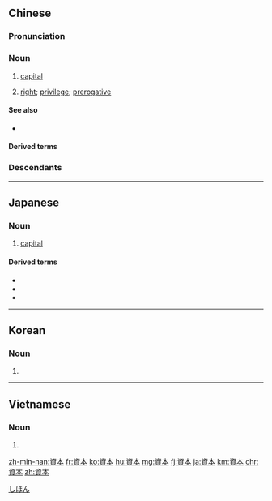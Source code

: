 {{also|资本}}
==Chinese==
{{zh-forms|s=资本}}

===Pronunciation===
{{zh-pron
|m=zīběn
|ma=Zh-ziben.ogg
|c=zi1 bun2
|h=pfs=chṳ̂-pún
|md=cṳ̆-buōng
|mn=xm,zz,tw:chu-pún/qz:chir-pún
|w=1tsr pen
|cat=n
}}

===Noun===
{{zh-noun}}

# {{lb|zh|economics|business|finance}} [[capital]]
#: {{zh-x|實收 資本|paid-in '''capital'''}}
# [[right]]; [[privilege]]; [[prerogative]]
#: {{zh-x|吹噓 的 '''資本'''|[[bragging rights|bragging '''rights''']]}}

====See also====
* {{zh-l|資產}}

====Derived terms====
{{zh-der|買辦資本|資本家|資本階級|資本密集|資本密集型|資本市場|資本主義}}

===Descendants===
{{CJKV|資本|しほん|자본|tư bản}}

----

==Japanese==
{{ja-kanjitab|し|ほん|yomi=o}}

===Noun===
{{ja-noun|しほん}}

# {{lb|ja|economics|business|finance|sort=しほん}} [[capital]]

====Derived terms====
* {{l|ja|資本主義}}
* {{l|ja|資本家}}
* {{l|ja|資本金}}

[[Category:ja:Economics|しほん]]

----

==Korean==
{{ko-hanjatab}}

===Noun===
{{ko-noun|hj|hangeul=자본}}

# {{hanja form of|자본|(economics, business, finance) [[capital]]}}

----

==Vietnamese==
{{vi-hantutab}}

===Noun===
{{vi-hantu}}

# {{han tu form of|tư bản|(economics, business, finance) [[capital]]}}

[[zh-min-nan:資本]]
[[fr:資本]]
[[ko:資本]]
[[hu:資本]]
[[mg:資本]]
[[fj:資本]]
[[ja:資本]]
[[km:資本]]
[[chr:資本]]
[[zh:資本]]